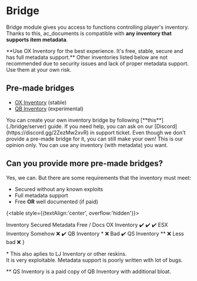 
# Bridge

Bridge module gives you access to functions controlling player's inventory.  
Thanks to this, ac_documents is compatible with **any inventory that supports item metadata**.

<Callout type="error" emoji="⚠️">
    **Use OX Inventory for the best experience. It's free, stable, secure and has full metadata support.**  
    Other inventories listed below are not recommended due to security issues and lack of proper metadata support. Use them at your own risk.
</Callout>

## Pre-made bridges
- [OX Inventory](./bridge/server/ox_inventory) (stable)
- [QB Inventory](./bridge/server/qb-inventory) (experimental)

<Callout emoji="💡">
    You can create your own inventory bridge by following [**this**](./bridge/server) guide.  
    If you need help, you can ask on our [Discord](https://discord.gg/2ZezMw2xvR) in support ticket.
</Callout>

<Callout type="info">
    Even though we don't provide a pre-made bridge for it, you can still make your own!  
    This is our opinion only. You can use any inventory (with metadata) you want.
</Callout>

## Can you provide more pre-made bridges?
Yes, we can. But there are some requirements that the inventory must meet:
- Secured without any known exploits
- Full metadata support
- Free **OR** well documented (if paid)

{<table style={{textAlign:'center', overflow:'hidden'}}>
  <thead>
    <tr>
      <th>Inventory</th>
      <th>Secured</th>
      <th>Metadata</th>
      <th>Free / Docs</th>
    </tr>
  </thead>
  <tbody>
    <tr>
      <td>OX Inventory</td>
      <td>✔️</td>
      <td>✔️</td>
      <td>✔️</td>
    </tr>
    <tr>
      <td>ESX Inventory</td>
      <td>Somehow</td>
      <td>❌</td>
      <td>✔️</td>
    </tr>
    <tr>
      <td>QB Inventory *</td>
      <td>❌</td>
      <td>Bad</td>
      <td>✔️</td>
    </tr>
    <tr>
      <td>QS Inventory **</td>
      <td>❌</td>
      <td>Less bad</td>
      <td>❌</td>
    </tr>
  </tbody>
</table>}

\* This also aplies to LJ Inventory or other reskins.  
It is very exploitable. Metadata support is poorly written with lot of bugs.

\*\* QS Inventory is a paid copy of QB Inventory with additional bloat.
